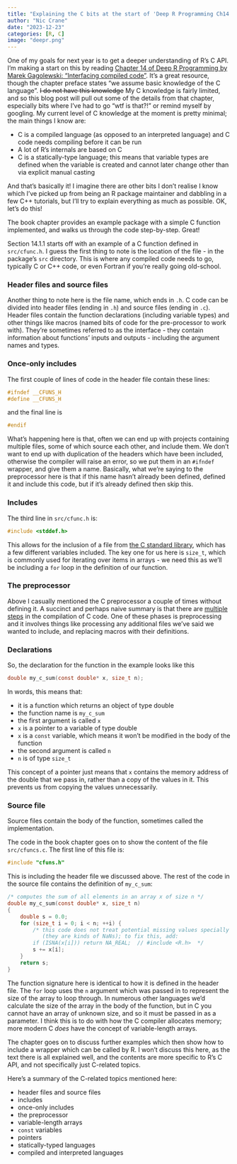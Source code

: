 ```yaml
---
title: "Explaining the C bits at the start of 'Deep R Programming Ch14: Interfacing compiled code'"
author: "Nic Crane"
date: "2023-12-23"
categories: [R, C]
image: "deepr.png"
---
```


One of my goals for next year is to get a deeper understanding of R's C API. I'm making a start on this by reading [Chapter 14 of Deep R Programming by Marek Gagolewski: "Interfacing compiled code"](https://deepr.gagolewski.com/chapter/310-compiled.html).
It's a great resource, though the chapter preface states "we assume basic knowledge of the C language".
~~I do not have this knowledge~~ My C knowledge is fairly limited, and so this blog post will pull out some of the details from that chapter, especially bits where I've had to go "wtf is that?!" or remind myself by googling.
My current level of C knowledge at the moment is pretty minimal; the main things I know are:

-   C is a compiled language (as opposed to an interpreted language) and C code needs compiling before it can be run
-   A lot of R's internals are based on C
-   C is a statically-type language; this means that variable types are defined when the variable is created and cannot later change other than via explicit manual casting

And that's basically it!
I imagine there are other bits I don't realise I know which I've picked up from being an R package maintainer and dabbling in a few C++ tutorials, but I'll try to explain everything as much as possible.
OK, let's do this!

The book chapter provides an example package with a simple C function implemented, and walks us through the code step-by-step.
Great!

Section 14.1.1 starts off with an example of a C function defined in `src/cfunc.h`.
I guess the first thing to note is the location of the file - in the package's `src` directory.
This is where any compiled code needs to go, typically C or C++ code, or even Fortran if you're really going old-school.

### Header files and source files

Another thing to note here is the file name, which ends in `.h`.
C code can be divided into header files (ending in `.h`) and source files (ending in `.c`).
Header files contain the function declarations (including variable types) and other things like macros (named bits of code for the pre-processor to work with).
They're sometimes referred to as the interface - they contain information about functions' inputs and outputs - including the argument names and types.

### Once-only includes

The first couple of lines of code in the header file contain these lines:

``` c
#ifndef __CFUNS_H
#define __CFUNS_H
```

and the final line is

``` c
#endif
```

What's happening here is that, often we can end up with projects containing multiple files, some of which source each other, and include them.
We don't want to end up with duplication of the headers which have been included, otherwise the compiler will raise an error, so we put them in an `#ifndef` wrapper, and give them a name.
Basically, what we're saying to the preprocessor here is that if this name hasn't already been defined, defined it and include this code, but if it's already defined then skip this.

### Includes

The third line in `src/cfunc.h` is:

``` c
#include <stddef.h>
```

This allows for the inclusion of a file from [the C standard library](https://en.wikipedia.org/wiki/C_standard_library), which has a few different variables included.
The key one for us here is `size_t`, which is commonly used for iterating over items in arrays - we need this as we'll be including a `for` loop in the definition of our function.

### The preprocessor

Above I casually mentioned the C preprocessor a couple of times without defining it.
A succinct and perhaps naive summary is that there are [multiple steps](https://en.wikichip.org/wiki/c/phases_of_translation) in the compilation of C code.
One of these phases is preprocessing and it involves things like processing any additional files we've said we wanted to include, and replacing macros with their definitions.

### Declarations

So, the declaration for the function in the example looks like this

``` c
double my_c_sum(const double* x, size_t n);
```

In words, this means that:

-   it is a function which returns an object of type double
-   the function name is `my_c_sum`
-   the first argument is called `x`
-   `x` is a pointer to a variable of type double
-   `x` is a `const` variable, which means it won't be modified in the body of the function
-   the second argument is called `n`
-   `n` is of type `size_t`

This concept of a pointer just means that `x` contains the memory address of the double that we pass in, rather than a copy of the values in it.
This prevents us from copying the values unnecessarily.

### Source file

Source files contain the body of the function, sometimes called the implementation.

The code in the book chapter goes on to show the content of the file `src/cfuncs.c`.
The first line of this file is:

``` c
#include "cfuns.h"
```

This is including the header file we discussed above.
The rest of the code in the source file contains the definition of `my_c_sum`:

``` c
/* computes the sum of all elements in an array x of size n */
double my_c_sum(const double* x, size_t n)
{
    double s = 0.0;
    for (size_t i = 0; i < n; ++i) {
        /* this code does not treat potential missing values specially
           (they are kinds of NaNs); to fix this, add:
        if (ISNA(x[i])) return NA_REAL;  // #include <R.h>  */
        s += x[i];
    }
    return s;
}
```

The function signature here is identical to how it is defined in the header file.
The `for` loop uses the `n` argument which was passed in to represent the size of the array to loop through.
In numerous other languages we'd calculate the size of the array in the body of the function, but in C you cannot have an array of unknown size, and so it must be passed in as a parameter.
I think this is to do with how the C compiler allocates memory; more modern C *does* have the concept of variable-length arrays.

The chapter goes on to discuss further examples which then show how to include a wrapper which can be called by R.
I won't discuss this here, as the text there is all explained well, and the contents are more specific to R's C API, and not specifically just C-related topics.

Here's a summary of the C-related topics mentioned here:

-   header files and source files
-   includes
-   once-only includes
-   the preprocessor
-   variable-length arrays
-   `const` variables
-   pointers
-   statically-typed languages
-   compiled and interpreted languages

